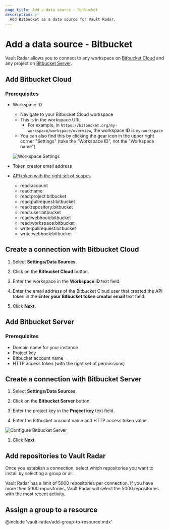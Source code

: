 ```yaml
---
page_title: Add a data source - Bitbucket
description: >-
  Add Bitbucket as a data source for Vault Radar.
---
```


# Add a data source - Bitbucket

Vault Radar allows you to connect to any workspace on [Bitbucket
Cloud](#add-bitbucket-cloud) and any project on [Bitbucket
Server](#add-bitbucket-server).

## Add Bitbucket Cloud

### Prerequisites

- Workspace ID
    - Navigate to your Bitbucket Cloud workspace
    - This is in the workspace URL
        - For example, in `https://bitbucket.org/my-workspace/workspace/overview`, the workspace ID is `my-workspace`
    - You can also find this by clicking the gear icon in the upper right corner
      "Settings" (take the "Workspace ID", not the "Workspace name")

    ![Workspace Settings](/img/docs/vault-radar/bitbucket-cloud-workspace-settings.png)

- Token creator email address
- [API token with the right set of scopes](https://support.atlassian.com/atlassian-account/docs/manage-api-tokens-for-your-atlassian-account/)
    - read:account
    - read:name
    - read:project:bitbucket
    - read:pullrequest:bitbucket
    - read:repository:bitbucket
    - read:user:bitbucket
    - read:webhook:bitbucket
    - read:workspace:bitbucket
    - write:pullrequest:bitbucket
    - write:webhook:bitbucket

## Create a connection with Bitbucket Cloud

1. Select **Settings/Data Sources**.

1. Click on the **Bitbucket Cloud** button.

1. Enter the workspace in the **Workspace ID** text field.

1. Enter the email address of the Bitbucket Cloud user that created the API token in the **Enter your Bitbucket token creator email** text field.

1. Click **Next**.

## Add Bitbucket Server

### Prerequisites

- Domain name for your instance
- Project key
- Bitbucket account name
- HTTP access token (with the right set of permissions)

## Create a connection with Bitbucket Server

1. Select **Settings/Data Sources**.

1. Click on the **Bitbucket Server** button.

1. Enter the project key in the **Project key** text field.

1. Enter the Bitbucket account name and HTTP access token value.

  ![Configure Bitbucket Server](/img/docs/vault-radar/bitbucket-server-http-access-token.png)

1. Click **Next**.

## Add repositories to Vault Radar

Once you establish a connection, select which repositories you
want to install by selecting a group or all.

<Note>

Vault Radar has a limit of 5000 repositories per connection. If you have more
then 5000 repositories, Vault Radar will select the 5000 repositories with the
most recent activity.

</Note>

## Assign a group to a resource

@include 'vault-radar/add-group-to-resource.mdx'